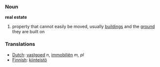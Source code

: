 ===Noun===
'''real estate'''

# property that cannot easily be moved, usually [[building]]s and the [[ground]] they are built on

===Translations===
*[[Dutch]]: [[vastgoed]] ''n'', [[immobiliën]] ''m, pl''
*[[Finnish]]: [[kiinteistö]]